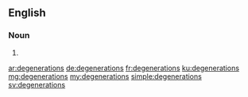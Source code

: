 ==English==

===Noun===
{{head|en}}

# {{plural of|degeneration}}

[[ar:degenerations]]
[[de:degenerations]]
[[fr:degenerations]]
[[ku:degenerations]]
[[mg:degenerations]]
[[my:degenerations]]
[[simple:degenerations]]
[[sv:degenerations]]